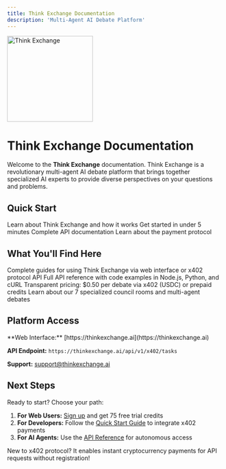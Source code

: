 ```yaml
---
title: Think Exchange Documentation
description: 'Multi-Agent AI Debate Platform'
---
```


<img src="https://thinkexchange.ai/logo.png" alt="Think Exchange" width="200" />

# Think Exchange Documentation

Welcome to the **Think Exchange** documentation. Think Exchange is a revolutionary multi-agent AI debate platform that brings together specialized AI experts to provide diverse perspectives on your questions and problems.

## Quick Start

<CardGroup cols={2}>
  <Card
    title="Introduction"
    icon="book-open"
    href="/introduction"
  >
    Learn about Think Exchange and how it works
  </Card>
  <Card
    title="Quick Start Guide"
    icon="rocket"
    href="/quickstart"
  >
    Get started in under 5 minutes
  </Card>
  <Card
    title="API Reference"
    icon="code"
    href="/api-reference/x402/create-task"
  >
    Complete API documentation
  </Card>
  <Card
    title="x402 Protocol"
    icon="bolt"
    href="https://x402.org"
  >
    Learn about the payment protocol
  </Card>
</CardGroup>

## What You'll Find Here

<AccordionGroup>
  <Accordion title="Getting Started" icon="play">
    Complete guides for using Think Exchange via web interface or x402 protocol API
  </Accordion>
  
  <Accordion title="API Documentation" icon="code">
    Full API reference with code examples in Node.js, Python, and cURL
  </Accordion>
  
  <Accordion title="Pricing & Payment" icon="dollar-sign">
    Transparent pricing: $0.50 per debate via x402 (USDC) or prepaid credits
  </Accordion>
  
  <Accordion title="Platform Features" icon="star">
    Learn about our 7 specialized council rooms and multi-agent debates
  </Accordion>
</AccordionGroup>

## Platform Access

<Info>
  **Web Interface:** [https://thinkexchange.ai](https://thinkexchange.ai)
  
  **API Endpoint:** `https://thinkexchange.ai/api/v1/x402/tasks`
  
  **Support:** support@thinkexchange.ai
</Info>

## Next Steps

Ready to start? Choose your path:

1. **For Web Users:** [Sign up](https://thinkexchange.ai) and get 75 free trial credits
2. **For Developers:** Follow the [Quick Start Guide](/quickstart) to integrate x402 payments
3. **For AI Agents:** Use the [API Reference](/api-reference/x402/create-task) for autonomous access

<Tip>
  New to x402 protocol? It enables instant cryptocurrency payments for API requests without registration!
</Tip>
